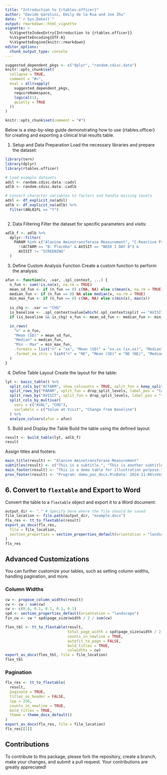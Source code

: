 ```yaml
---
title: "Introduction to {rtables.officer}"
author: "Davide Garolini, Emily de la Rua and Joe Zhu"
date: "`r Sys.Date()`"
output: rmarkdown::html_vignette
vignette: >
  %\VignetteIndexEntry{Introduction to {rtables.officer}}
  %\VignetteEncoding{UTF-8}
  %\VignetteEngine{knitr::rmarkdown}
editor_options:
  chunk_output_type: console
---
```



```r
suggested_dependent_pkgs <- c("dplyr", "random.cdisc.data")
knitr::opts_chunk$set(
  collapse = TRUE,
  comment = "#>",
  eval = all(vapply(
    suggested_dependent_pkgs,
    requireNamespace,
    logical(1),
    quietly = TRUE
  ))
)
```
```r
knitr::opts_chunk$set(comment = "#")
```

Below is a step-by-step guide demonstrating how to use {rtables.officer} for creating and exporting a clinical trial results table.

1. Setup and Data Preparation
Load the necessary libraries and prepare the dataset:

```r
library(tern)
library(dplyr)
library(rtables.officer)

# Load example datasets
adsl <- random.cdisc.data::cadsl
adlb <- random.cdisc.data::cadlb

# Convert character variables to factors and handle missing levels
adsl <- df_explicit_na(adsl)
adlb <- df_explicit_na(adlb) %>%
  filter(ANL01FL == "Y")
  
```
2. Data Filtering
Filter the dataset for specific parameters and visits:

```r
adlb_f <- adlb %>%
  dplyr::filter(
    PARAM %in% c("Alanine Aminotransferase Measurement", "C-Reactive Protein Measurement") &
      !(ACTARM == "B: Placebo" & AVISIT == "WEEK 1 DAY 8") &
      AVISIT != "SCREENING"
  )
```
3. Define Custom Analysis Function
Create a custom function to perform the analysis:

```r
afun <- function(x, .var, .spl_context, ...) {
  n_fun <- sum(!is.na(x), na.rm = TRUE)
  mean_sd_fun <- if (n_fun == 0) c(NA, NA) else c(mean(x, na.rm = TRUE), sd(x, na.rm = TRUE))
  median_fun <- if (n_fun == 0) NA else median(x, na.rm = TRUE)
  min_max_fun <- if (n_fun == 0) c(NA, NA) else c(min(x), max(x))
  
  is_chg <- .var == "CHG"
  is_baseline <- .spl_context$value[which(.spl_context$split == "AVISIT")] == "BASELINE"
  if (is_baseline && is_chg) n_fun <- mean_sd_fun <- median_fun <- min_max_fun <- NULL

  in_rows(
    "n" = n_fun,
    "Mean (SD)" = mean_sd_fun,
    "Median" = median_fun,
    "Min - Max" = min_max_fun,
    .formats = list("n" = "xx", "Mean (SD)" = "xx.xx (xx.xx)", "Median" = "xx.xx", "Min - Max" = "xx.xx - xx.xx"),
    .format_na_strs = list("n" = "NE", "Mean (SD)" = "NE (NE)", "Median" = "NE", "Min - Max" = "NE - NE")
  )
}
```

4. Define Table Layout
Create the layout for the table:

```r
lyt <- basic_table() %>%
  split_cols_by("ACTARM", show_colcounts = TRUE, split_fun = keep_split_levels(levels(adlb_f$ACTARM)[c(1, 2)])) %>%
  split_rows_by("PARAM", split_fun = drop_split_levels, label_pos = "topleft", split_label = obj_label(adlb_f$PARAM), page_by = TRUE) %>%
  split_rows_by("AVISIT", split_fun = drop_split_levels, label_pos = "topleft", split_label = obj_label(adlb_f$AVISIT)) %>%
  split_cols_by_multivar(
    vars = c("AVAL", "CHG"),
    varlabels = c("Value at Visit", "Change from Baseline")
  ) %>%
  analyze_colvars(afun = afun)
```
5. Build and Display the Table
Build the table using the defined layout:

```r
result <- build_table(lyt, adlb_f)
result
```
Assign titles and footers:

```r
main_title(result) <- "Alanine Aminotransferase Measurement"
subtitles(result) <- c("This is a subtitle.", "This is another subtitle.")
main_footer(result) <- "This is a demo table for illustration purpose."
prov_footer(result) <- "Program: demo_poc_docx.R\nDate: 2024-11-06\nVersion: 0.0.1\n"
```
## 6. Convert to `flextable` and Export to Word
Convert the table to a `flextable` object and export it to a Word document:

```r
output_dir <- "." # Specify here where the file should be saved
file_location <- file.path(output_dir, "example.docx")
flx_res <- tt_to_flextable(result)
export_as_docx(flx_res,
  file = file_location,
  section_properties = section_properties_default(orientation = "landscape")
)
flx_res
```
## Advanced Customizations
You can further customize your tables, such as setting column widths, handling pagination, and more.

### Column Widths
```r
cw <- propose_column_widths(result)
cw <- cw / sum(cw)
cw <- c(0.6, 0.1, 0.1, 0.1, 0.1)
spd <- section_properties_default(orientation = "landscape")
fin_cw <- cw * spd$page_size$width / 2 / sum(cw)

flex_tbl <- tt_to_flextable(result,
                            total_page_width = spd$page_size$width / 2,
                            counts_in_newline = TRUE,
                            autofit_to_page = FALSE,
                            bold_titles = TRUE,
                            colwidths = cw)
export_as_docx(flex_tbl, file = file_location)
flex_tbl
```
### Pagination
```r
flx_res <- tt_to_flextable(
  result,
  paginate = TRUE,
  titles_as_header = FALSE,
  lpp = 250,
  counts_in_newline = TRUE,
  bold_titles = TRUE,
  theme = theme_docx_default()
)
export_as_docx(flx_res, file = file_location)
flx_res[[1]]
```
## Contributions
To contribute to this package, please fork the repository, create a branch, make your changes, and submit a pull request. Your contributions are greatly appreciated!
